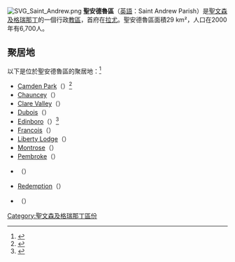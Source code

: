 [[Image:SVG_Saint_Andrew.png|thumb]]
'''聖安德魯區'''（[[英語|英語]]：Saint Andrew Parish）是[[聖文森及格瑞那丁|聖文森及格瑞那丁]]的一個行政[[教區|教區]]，首府在[[拉尤|拉尤]]。聖安德魯區面積29 km²，人口在2000年有6,700人。

==聚居地==
以下是位於聖安德魯區的聚居地：<ref>{{cite web|url=http://geonames.nga.mil/ggmagaz/|title=GeoNames Search|publisher=[[National_Geospatial-Intelligence_Agency|National Geospatial-Intelligence Agency]]|accessdate=2 March 2013|archive-date=2017-03-18|archive-url=https://web.archive.org/web/20170318130018/http://geonames.nga.mil/ggmagaz/|dead-url=no}}</ref>

* [[Camden_Park,_Saint_Vincent_and_the_Grenadines|Camden Park]]（{{coord|13|10|21|N|61|14|29|W|region:VC_type:city|name=Camden Park}}）<ref>{{cite web|url=http://www.wikimapia.org/16813969/Camden-Park|title=Camden Park|publisher=Wikimapia|accessdate=3 March 2013|archive-date=2020-01-03|archive-url=https://web.archive.org/web/20200103014413/http://wikimapia.org/16813969/Camden-Park|dead-url=no}}</ref>
* [[Chauncey,_Saint_Vincent_and_the_Grenadines|Chauncey]]（{{coord|13|10|N|61|14|W|region:VC_type:city|name=Chauncey}}）
* [[Clare_Valley,_Saint_Vincent_and_the_Grenadines|Clare Valley]]（{{coord|13|10|N|61|15|W|region:VC_type:city|name=Clare Valley}}）
* [[Dubois,_Saint_Vincent_and_the_Grenadines|Dubois]]（{{coord|13|11|N|61|14|W|region:VC_type:city|name=Dubois}}）
* [[Edinboro,_Saint_Vincent_and_the_Grenadines|Edinboro]]（{{coord|13|09|35|N|61|14|11|W|region:VC_type:city|name=Edinboro}}）<ref>{{cite web|url=http://www.wikimapia.org/16814091/Edinboro|title=Edinboro|publisher=Wikimapia|accessdate=3 March 2013|archive-date=2019-12-26|archive-url=https://web.archive.org/web/20191226210136/http://wikimapia.org/16814091/Edinboro|dead-url=no}}</ref>
* [[Francois,_Saint_Vincent_and_the_Grenadines|Francois]]（{{coord|13|12|N|61|13|W|region:VC_type:city|name=Francois}}）
* [[Liberty_Lodge|Liberty Lodge]]（{{coord|13|09|57|N|61|13|54|W|region:VC_type:city|name=Liberty Lodge}}）
* [[Montrose,_Saint_Vincent_and_the_Grenadines|Montrose]]（{{coord|13|10|N|61|14|W|region:VC_type:city|name=Montrose}}）
* [[Pembroke,_Saint_Vincent_and_the_Grenadines|Pembroke]]（{{coord|13|11|N|61|15|W|region:VC_type:city|name=Pembroke}}）
* {{le|奎斯特尔斯|Questelles}}（{{coord|13|10|N|061|14|W|region:VC_type:city|name=Questelles}}）
* [[Redemption,_Saint_Vincent_and_the_Grenadines|Redemption]]（{{coord|13|09|52|N|61|13|46|W|region:VC_type:city|name=Redemption}}）
* {{le|佛蒙特 (圣文森特和格林纳丁斯)|Vermont, Saint Vincent and the Grenadines|佛蒙特}}（{{coord|13|12|N|61|13|W|region:VC_type:city|name=Vermont}}）

{{聖文森及格瑞那丁小作品}}
{{聖文森及格瑞那丁區份}}
{{DEFAULTSORT:Charlotte}}
[[Category:聖文森及格瑞那丁區份|Category:聖文森及格瑞那丁區份]]